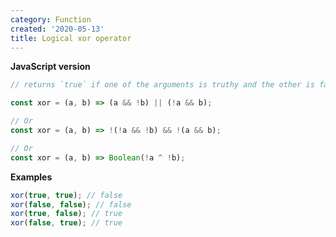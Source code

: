 ```yaml
---
category: Function
created: '2020-05-13'
title: Logical xor operator
---
```


**JavaScript version**

```js
// returns `true` if one of the arguments is truthy and the other is falsy

const xor = (a, b) => (a && !b) || (!a && b);

// Or
const xor = (a, b) => !(!a && !b) && !(a && b);

// Or
const xor = (a, b) => Boolean(!a ^ !b);
```

**Examples**

```js
xor(true, true); // false
xor(false, false); // false
xor(true, false); // true
xor(false, true); // true
```

